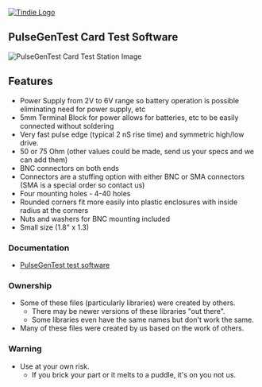 
<a href="https://www.tindie.com/products/land_boards/coax-tester-fast-edge-pulse-gen-50-or-75-ohm/" ><img src="http://land-boards.com/blwiki/images/5/51/Tindie-mediums.png" alt="Tindie Logo"></img></a>

== PulseGenTest Card Test Software ==

<img src="http://land-boards.com/blwiki/images/2/2c/PulseGen_5242-720px.JPG" alt="PulseGenTest Card Test Station Image"></img>

== Features ==

* Power Supply from 2V to 6V range so battery operation is possible eliminating need for power supply, etc
* 5mm Terminal Block for power allows for batteries, etc to be easily connected without soldering
* Very fast pulse edge (typical 2 nS rise time) and symmetric high/low drive.
* 50 or 75 Ohm (other values could be made, send us your specs and we can add them)
* BNC connectors on both ends
* Connectors are a stuffing option with either BNC or SMA connectors (SMA is a special order so contact us)
* Four mounting holes - 4-40 holes
* Rounded corners fit more easily into plastic enclosures with inside radius at the corners
* Nuts and washers for BNC mounting included
* Small size (1.8" x 1.3)

=== Documentation ===

*[https://github.com/land-boards/lb-Arduino-Code/tree/master/LBCards/PulseGenTest PulseGenTest test software]

=== Ownership ===

* Some of these files (particularly libraries) were created by others.
** There may be newer versions of these libraries "out there".
** Some libraries even have the same names but don't work the same.
* Many of these files were created by us based on the work of others.

=== Warning ===

* Use at your own risk.
** If you brick your part or it melts to a puddle, it's on you not us.
